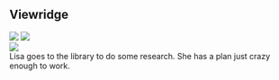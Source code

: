 <div className="m-5 p-5 bg-red-700 rounded-md shadow-sm">

<h2 className="text-2xl font-bold mb-4 text-white">Viewridge</h2>

<div className="grid grid-rows-1 grid-flow-col gap-4">
  <div className="row-span-3 gap-2">
    <img src="https://mj-gallery.com/38871091-f319-470c-9f77-bdc2e816ba6c/grid_0.png" />
    <img
      className="mt-4"
      src="https://mj-gallery.com/02d2403d-1b93-4ae4-bc3a-24c872a3c38d/grid_0.png"
    />
  </div>
  <div className="col-span-2 ...">
    <img src="https://mj-gallery.com/d539bf31-26bd-46e9-8404-2e70a898f69b/grid_0.png" />
  </div>
  <div className="text-white">Lisa goes to the library to do some research. She has a plan just crazy enough to work.</div>
</div>

</div>
